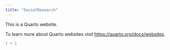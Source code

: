 ```yaml
---
title: "SocialResearch"
---
```


This is a Quarto website.

To learn more about Quarto websites visit <https://quarto.org/docs/websites>.

```r
1 + 1
```
